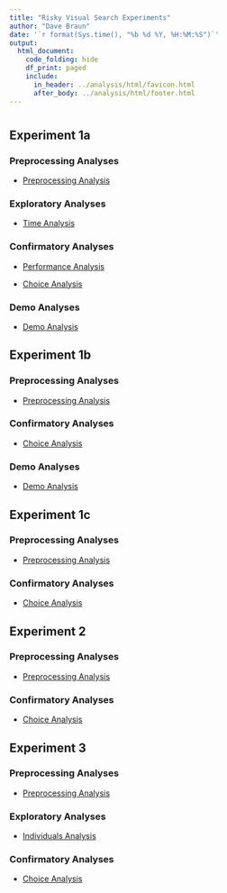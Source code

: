 ```yaml
---
title: "Risky Visual Search Experiments"
author: "Dave Braun"
date: '`r format(Sys.time(), "%b %d %Y, %H:%M:%S")`'
output:
  html_document:
    code_folding: hide
    df_print: paged
    include:
      in_header: ../analysis/html/favicon.html
      after_body: ../analysis/html/footer.html
---
```


# {.tabset}
  
## Experiment 1a
### Preprocessing Analyses
* [Preprocessing Analysis](https://davebraun.net/gaita/experiments/analysis/exp1a/scripts/preprocessing){target=_blank}

### Exploratory Analyses
* [Time Analysis](https://davebraun.net/gaita/experiments/analysis/exp1a/scripts/exploratory/time){target=_blank}

### Confirmatory Analyses
* [Performance Analysis](https://davebraun.net/gaita/experiments/analysis/exp1a/scripts/confirmatory/performance){target=_blank}

* [Choice Analysis](https://davebraun.net/gaita/experiments/analysis/exp1a/scripts/confirmatory/choice){target=_blank}

### Demo Analyses
* [Demo Analysis](https://davebraun.net/gaita/experiments/analysis/exp1a/scripts/demo){target=_blank}


## Experiment 1b
### Preprocessing Analyses
* [Preprocessing Analysis](https://davebraun.net/gaita/experiments/analysis/exp1b/scripts/preprocessing){target=_blank}

### Confirmatory Analyses
* [Choice Analysis](https://davebraun.net/gaita/experiments/analysis/exp1b/scripts/confirmatory/choice){target=_blank}

### Demo Analyses
* [Demo Analysis](https://davebraun.net/gaita/experiments/analysis/exp1b/scripts/demo){target=_blank}


## Experiment 1c
### Preprocessing Analyses
* [Preprocessing Analysis](https://davebraun.net/gaita/experiments/analysis/exp1c/scripts/preprocessing){target=_blank}

### Confirmatory Analyses
* [Choice Analysis](https://davebraun.net/gaita/experiments/analysis/exp1c/scripts/confirmatory/choice){target=_blank}


## Experiment 2
### Preprocessing Analyses
* [Preprocessing Analysis](https://davebraun.net/gaita/experiments/analysis/exp2/scripts/preprocessing){target=_blank}

### Confirmatory Analyses
* [Choice Analysis](https://davebraun.net/gaita/experiments/analysis/exp2/scripts/confirmatory/choice){target=_blank}


## Experiment 3
### Preprocessing Analyses
* [Preprocessing Analysis](https://davebraun.net/gaita/experiments/analysis/exp3/scripts/preprocessing){target=_blank}

### Exploratory Analyses
* [Individuals Analysis](https://davebraun.net/gaita/experiments/analysis/exp3/scripts/exploratory/individuals){target=_blank}

### Confirmatory Analyses
* [Choice Analysis](https://davebraun.net/gaita/experiments/analysis/exp3/scripts/confirmatory/choice){target=_blank}

